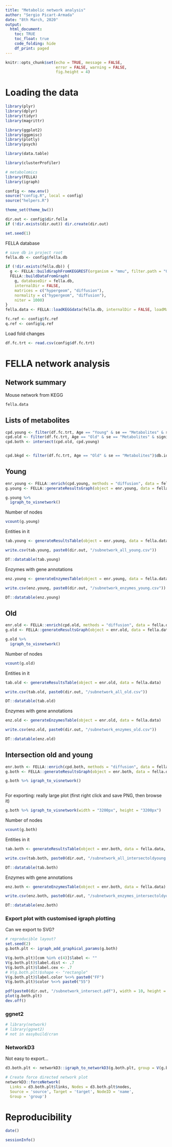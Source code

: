 ```yaml
---
title: "Metabolic network analysis"
author: "Sergio Picart-Armada"
date: "8th March, 2020"
output:
  html_document:
    toc: TRUE
    toc_float: true
    code_folding: hide
    df_print: paged
---
```


```r
knitr::opts_chunk$set(echo = TRUE, message = FALSE, 
                      error = FALSE, warning = FALSE, 
                      fig.height = 4)
```

# Loading the data

```r
library(plyr)
library(dplyr)
library(tidyr)
library(magrittr)

library(ggplot2)
library(ggpmisc)
library(plotly)
library(psych)

library(data.table)

library(clusterProfiler)

# metabolomics
library(FELLA)
library(igraph)

config <- new.env()
source("config.R", local = config)
source("helpers.R")

theme_set(theme_bw())

dir.out <- config$dir.fella
if (!dir.exists(dir.out)) dir.create(dir.out)

set.seed(1)
```

FELLA database

```r
# save db in project root
fella.db <- config$fella.db

if (!dir.exists(fella.db)) {
  g <- FELLA::buildGraphFromKEGGREST(organism = "mmu", filter.path = "01100")
  FELLA::buildDataFromGraph(
    g, databaseDir = fella.db,
    internalDir = FALSE,
    matrices = c("hypergeom", "diffusion"),
    normality = c("hypergeom", "diffusion"),
    niter = 1000)
}
fella.data <- FELLA::loadKEGGdata(fella.db, internalDir = FALSE, loadMatrix = "hypergeom")
```

```r
fc.ref <- config$fc.ref
q.ref <- config$q.ref
```

Load fold changes

```r
df.fc.trt <- read.csv(config$df.fc.trt)
```

# FELLA network analysis

## Network summary

Mouse network from KEGG

```r
fella.data
```
## Lists of metabolites

```r
cpd.young <- filter(df.fc.trt, Age == "Young" & se == "Metabolites" & signif)$db.id %>% unique %>% na.omit
cpd.old <- filter(df.fc.trt, Age == "Old" & se == "Metabolites" & signif)$db.id %>% unique %>% na.omit
cpd.both <- intersect(cpd.old, cpd.young)


cpd.bkgd <- filter(df.fc.trt, Age == "Old" & se == "Metabolites")$db.id %>% unique %>% na.omit
```


## Young

```r
enr.young <- FELLA::enrich(cpd.young, methods = "diffusion", data = fella.data)
g.young <- FELLA::generateResultsGraph(object = enr.young, data = fella.data)

g.young %>%
  igraph_to_visnetwork()
```

Number of nodes

```r
vcount(g.young)
```

Entities in it

```r
tab.young <- generateResultsTable(object = enr.young, data = fella.data) 

write.csv(tab.young, paste0(dir.out, "/subnetwork_all_young.csv"))

DT::datatable(tab.young)
```

Enzymes with gene annotations

```r
enz.young <- generateEnzymesTable(object = enr.young, data = fella.data) 

write.csv(enz.young, paste0(dir.out, "/subnetwork_enzymes_young.csv"))

DT::datatable(enz.young)
```


## Old


```r

enr.old <- FELLA::enrich(cpd.old, methods = "diffusion", data = fella.data)
g.old <- FELLA::generateResultsGraph(object = enr.old, data = fella.data)

g.old %>%
  igraph_to_visnetwork()
```


Number of nodes

```r
vcount(g.old)
```

Entities in it

```r
tab.old <- generateResultsTable(object = enr.old, data = fella.data) 

write.csv(tab.old, paste0(dir.out, "/subnetwork_all_old.csv"))

DT::datatable(tab.old)
```

Enzymes with gene annotations

```r
enz.old <- generateEnzymesTable(object = enr.old, data = fella.data) 

write.csv(enz.old, paste0(dir.out, "/subnetwork_enzymes_old.csv"))

DT::datatable(enz.old)
```

## Intersection old and young

```r
enr.both <- FELLA::enrich(cpd.both, methods = "diffusion", data = fella.data)
g.both <- FELLA::generateResultsGraph(object = enr.both, data = fella.data, LabelLengthAtPlot = 100)

g.both %>% igraph_to_visnetwork() 
  
```

For exporting: really large plot (first right click and save PNG, then browse it)

```r
g.both %>% igraph_to_visnetwork(width = "3200px", height = "3200px")
```


Number of nodes

```r
vcount(g.both)
```

Entities in it

```r
tab.both <- generateResultsTable(object = enr.both, data = fella.data, LabelLengthAtPlot = 100) 

write.csv(tab.both, paste0(dir.out, "/subnetwork_all_intersectoldyoung.csv"))

DT::datatable(tab.both)
```

Enzymes with gene annotations

```r
enz.both <- generateEnzymesTable(object = enr.both, data = fella.data) 

write.csv(enz.both, paste0(dir.out, "/subnetwork_enzymes_intersectoldyoung.csv"))

DT::datatable(enz.both)
```


### Export plot with customised igraph plotting

Can we export to SVG?

```r
# reproducible layout?
set.seed(2)
g.both.plt <- igraph_add_graphical_params(g.both) 

V(g.both.plt)[com %in% c(4)]$label <- ""
V(g.both.plt)$label.dist <- .7
V(g.both.plt)$label.cex <- .7
# V(g.both.plt)$shape <- "rectangle"
V(g.both.plt)$label.color %<>% paste0("FF")
V(g.both.plt)$color %<>% paste0("55")

pdf(paste0(dir.out, "/subnetwork_intersect.pdf"), width = 10, height = 10)
plot(g.both.plt)
dev.off()
```

### ggnet2

```r
# library(network)
# library(ggnet2)
# not in easybuild/cran
```

### NetworkD3

Not easy to export...

```r
d3.both.plt <- networkD3::igraph_to_networkD3(g.both.plt, group = V(g.both.plt)$com) 

# Create force directed network plot
networkD3::forceNetwork(
  Links = d3.both.plt$links, Nodes = d3.both.plt$nodes,
  Source = 'source', Target = 'target', NodeID = 'name',
  Group = 'group')

```



# Reproducibility

```r
date()
```

```r
sessionInfo()
```



